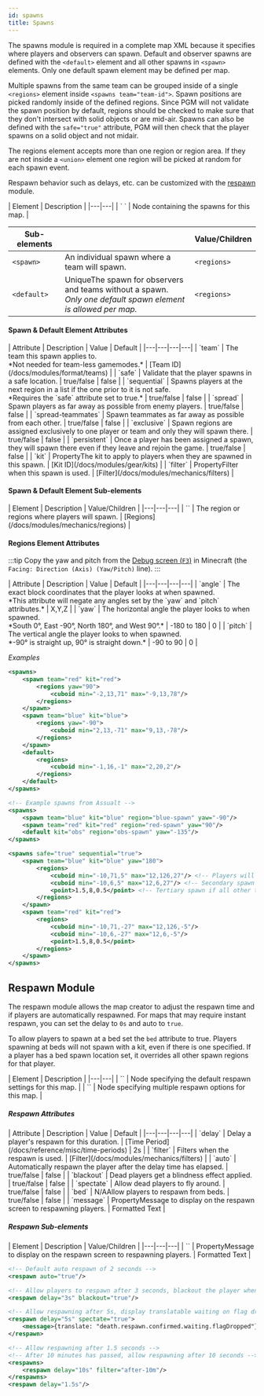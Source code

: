 ```yaml
---
id: spawns
title: Spawns
---
```


The spawns module is required in a complete map XML because it specifies where players and observers can spawn. 
Default and observer spawns are defined with the `<default>` element and all other spawns in `<spawn>` elements. 
Only one default spawn element may be defined per map.

Multiple spawns from the same team can be grouped inside of a single `<regions>` element inside `<spawns team="team-id">`. 
Spawn positions are picked randomly inside of the defined regions. 
Since PGM will not validate the spawn position by default, regions should be checked to make sure that they don't intersect with solid objects or are mid-air. 
Spawns can also be defined with the `safe="true"` attribute, PGM will then check that the player spawns on a solid object and not midair.

The regions element accepts more than one region or region area. 
If they are not inside a `<union>` element one region will be picked at random for each spawn event.

Respawn behavior such as delays, etc. can be customized with the [respawn](#respawn-module) module.

<div className="table-container">
  | Element | Description |
  |---|---|
  | `<spawns> </spawns>` | Node containing the spawns for this map. |
  
  | Sub-elements || Value/Children |
  |---|---|---|
  | `<spawn>` | An individual spawn where a team will spawn. | `<regions>` |
  | `<default>` | <span className="badge badge--warning" title="Only one of this child permitted per parent">Unique</span>The spawn for observers and teams without a spawn.<br />*Only one default spawn element is allowed per map.* | `<regions>` |
</div>

#### Spawn & Default Element Attributes

<div className="table-container">
  | Attribute | Description | Value | Default |
  |---|---|---|---|
  | `team` | The team this spawn applies to.<br />*Not needed for team-less gamemodes.* | [Team ID](/docs/modules/format/teams) |
  | `safe` | Validate that the player spawns in a safe location. | <span className="badge badge--primary">true/false</span> | false |
  | `sequential` | Spawns players at the next region in a list if the one prior to it is not safe.<br />*Requires the `safe` attribute set to true.* | <span className="badge badge--primary">true/false</span> | false |
  | `spread` | Spawn players as far away as possible from enemy players. | <span className="badge badge--primary">true/false</span> | false |
  | `spread-teammates` | Spawn teammates as far away as possible from each other. | <span className="badge badge--primary">true/false</span> | false |
  | `exclusive` | Spawn regions are assigned exclusively to one player or team and only they will spawn there. | <span className="badge badge--primary">true/false</span> | false |
  | `persistent` | Once a player has been assigned a spawn, they will spawn there even if they leave and rejoin the game. | <span className="badge badge--primary">true/false</span> | false |
  | `kit` | <span className="badge badge--secondary" title="Can be either this attribute or a sub-element.">Property</span>The kit to apply to players when they are spawned in this spawn. | [Kit ID](/docs/modules/gear/kits) |
  | `filter` | <span className="badge badge--secondary" title="Can be either this attribute or a sub-element.">Property</span>Filter when this spawn is used. | [Filter](/docs/modules/mechanics/filters) |
</div>

#### Spawn & Default Element Sub-elements

<div className="table-container">
  | Element | Description | Value/Children |
  |---|---|---|
  | `<regions>` | The region or regions where players will spawn. | [Regions](/docs/modules/mechanics/regions) |
</div>

#### Regions Element Attributes

:::tip
Copy the yaw and pitch from the [Debug screen (`F3`)](https://minecraft.wiki/w/Debug_screen) in Minecraft (the `Facing: Direction (Axis) (Yaw/Pitch)` line).
:::

<div className="table-container">
  | Attribute | Description | Value | Default |
  |---|---|---|---|
  | `angle` | The exact block coordinates that the player looks at when spawned.<br />*This attribute will negate any angles set by the `yaw` and `pitch` attributes.* | <span className="badge badge--primary">X,Y,Z</span> |
  | `yaw` | The horizontal angle the player looks to when spawned.<br />*South 0&deg;, East -90&deg;, North 180&deg;, and West 90&deg;.* | <span className="badge badge--primary">-180 to 180</span> | 0 |
  | `pitch` | The vertical angle the player looks to when spawned.<br />*-90&deg; is straight up, 90&deg; is straight down.* | <span className="badge badge--primary">-90 to 90</span> | 0 |
</div>

_Examples_

```xml
<spawns>
    <spawn team="red" kit="red">
        <regions yaw="90">
            <cuboid min="-2,13,71" max="-9,13,78"/>
        </regions>
    </spawn>
    <spawn team="blue" kit="blue">
        <regions yaw="-90">
            <cuboid min="2,13,-71" max="9,13,-78"/>
        </regions>
    </spawn>
    <default>
        <regions>
            <cuboid min="-1,16,-1" max="2,20,2"/>
        </regions>
    </default>
</spawns>
```

```xml
<!-- Example spawns from Assualt -->
<spawns>
    <spawn team="blue" kit="blue" region="blue-spawn" yaw="-90"/>
    <spawn team="red" kit="red" region="red-spawn" yaw="90"/>
    <default kit="obs" region="obs-spawn" yaw="-135"/>
</spawns>

<spawns safe="true" sequential="true">
    <spawn team="blue" kit="blue" yaw="180">
        <regions>
            <cuboid min="-10,71,5" max="12,126,27"/> <!-- Players will spawn here first -->
            <cuboid min="-10,6,5" max="12,6,27"/> <!-- Secondary spawn if the first isn't available -->
            <point>1.5,8,0.5</point> <!-- Tertiary spawn if all other team spawns aren't safe -->
        </regions>
    </spawn>
    <spawn team="red" kit="red">
        <regions>
            <cuboid min="-10,71,-27" max="12,126,-5"/>
            <cuboid min="-10,6,-27" max="12,6,-5"/>
            <point>1.5,8,0.5</point>
        </regions>
    </spawn>
</spawns>
```

## Respawn Module

The respawn module allows the map creator to adjust the respawn time and if players are automatically respawned. 
For maps that may require instant respawn, you can set the delay to `0s` and auto to `true`.

To allow players to spawn at a bed set the `bed` attribute to true. 
Players spawning at beds will not spawn with a kit, even if there is one specified. 
If a player has a bed spawn location set, it overrides all other spawn regions for that player.

<div className="table-container">
  | Element | Description |
  |---|---|
  | `<respawn/>` | Node specifying the default respawn settings for this map. |
  | `<respawns>` | Node specifying multiple respawn options for this map. |
</div>

##### Respawn Attributes

<div className="table-container">
  | Attribute | Description | Value | Default |
  |---|---|---|---|
  | `delay` | Delay a player's respawn for this duration. | [Time Period](/docs/reference/misc/time-periods) | 2s |
  | `filter` | Filters when the respawn is used. | [Filter](/docs/modules/mechanics/filters) |
  | `auto` | Automatically respawn the player after the delay time has elapsed. | <span className="badge badge--primary">true/false</span> | false |
  | `blackout` | Dead players get a blindness effect applied. | <span className="badge badge--primary">true/false</span> | false |
  | `spectate` | Allow dead players to fly around. | <span className="badge badge--primary">true/false</span> | false |
  | `bed` | <span className="badge badge--danger" title="This feature once existed, but has not been re-implemented in modern versions of PGM.">N/A</span>Allow players to respawn from beds. | <span className="badge badge--primary">true/false</span> | false |
  | `message` | <span className="badge badge--secondary" title="Can be either this attribute or a sub-element.">Property</span>Message to display on the respawn screen to respawning players. | <span className="badge badge--primary">Formatted Text</span> |
</div>

##### Respawn Sub-elements

<div className="table-container">
  | Element | Description | Value/Children |
  |---|---|---|
  | `<message>` | <span className="badge badge--secondary" title="Can be either this sub-element or an attribute.">Property</span>Message to display on the respawn screen to respawning players. | <span className="badge badge--primary">Formatted Text</span> |
</div>

```xml
<!-- Default auto respawn of 2 seconds -->
<respawn auto="true"/>

<!-- Allow players to respawn after 3 seconds, blackout the player when they die -->
<respawn delay="3s" blackout="true"/>

<!-- Allow respawning after 5s, display translatable waiting on flag drop respawn message -->
<respawn delay="5s" spectate="true">
    <message>{translate: "death.respawn.confirmed.waiting.flagDropped"}</message>
</respawn>

<!-- Allow respawning after 1.5 seconds -->
<!-- After 10 minutes has passed, allow respawning after 10 seconds -->
<respawns>
    <respawn delay="10s" filter="after-10m"/>
</respawns>
<respawn delay="1.5s"/>
```
